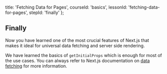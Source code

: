 
  title: 'Fetching Data for Pages',
  courseId: 'basics',
  lessonId: 'fetching-data-for-pages',
  stepId: 'finally'
};

## Finally

Now you have learned one of the most crucial features of Next.js that makes it ideal for universal data fetching and server side rendering.

We have learned the basics of `getInitialProps` which is enough for most of the use cases. You can always refer to Next.js documentation on [data fetching](https://nextjs.org/docs/api-reference/data-fetching/getInitialProps) for more information.

